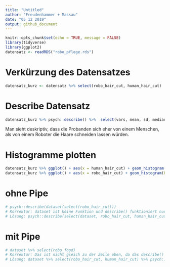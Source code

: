 ```yaml
---
title: "Untitled"
author: "Freudenhammer + Massau"
date: "05 12 2019"
output: github_document
---
```


```r
knitr::opts_chunk$set(echo = TRUE, message = FALSE)
library(tidyverse)
library(ggplot2)
datensatz <- readRDS("robo_pflege.rds")
```

# Verkürzung des Datensatzes 
```r
datensatz_kurz <- datensatz %>% select(robo_hair_cut, human_hair_cut) 
```

# Describe Datensatz
```r
datensatz_kurz %>% psych::describe() %>%  select(vars, mean, sd, median, min, max)
```
Man sieht deskriptiv, dass die Probanden sich eher von einem Menschen, als von einem Roboter die Haare schneiden lassen würden.

# Histogramme plotten
```r
datensatz_kurz %>% ggplot() + aes(x = human_hair_cut) + geom_histogram(bins = 30, fill = "red")
datensatz_kurz %>% ggplot() + aes(x = robo_hair_cut) + geom_histogram(bins = 30, fill = "blue")
```

# ohne Pipe
```r
# psych::describe(dataset(select(robo_hair_cut)))
# Korrektur: dataset ist keine Funktion und describe() funktioniert nur mit mindestens zwei Spalten.
# Lösung: psych::describe(select(dataset, robo_hair_cut, human_hair_cut))
```
# mit Pipe
```r
# dataset %>% select(robo_food)
# Korrektur: Das ist nicht gleich zu der Zeile oben, da das describe() fehlt.
# Lösung: dataset %>% select(robo_hair_cut, human_hair_cut) %>% psych::describe()
```